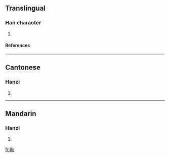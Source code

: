 ==Translingual==
===Han character===
{{Han char|rn=102|rad=田|as=08|sn=13|four=6301<sub>2</sub>|canj=田十弓山 (WJNU)}}
# {{defn|Han|sort=田08}}
====References====
{{Han ref|kx=0765.040|dkj=21894|dj=1176.040|hdz=42549.010|uh=7579|ud=30073|bh=DEC4|bd=57028}}

----
==Cantonese==
===Hanzi===
{{yue-hanzi|jyut=|y=yun2}}
# {{defn|Cantonese}}

----
==Mandarin==
===Hanzi===
{{cmn-hanzi|pin=[[wǎn]] ([[wan3]]), [[yuàn]] ([[yuan4]])|wg=wan<sup>3</sup>, yüan<sup>4</sup>}}
# {{defn|Mandarin}}

[[fr:畹]]